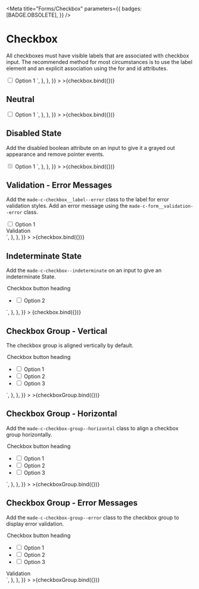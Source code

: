 
<Meta
  title="Forms/Checkbox"
  parameters={{
    badges: [BADGE.OBSOLETE],
  }}
/>


# Checkbox

All checkboxes must have visible labels that are associated with checkbox input.
The recommended method for most circumstances is to use the label element and an explicit association using the for and id attributes.

<Canvas>
  <Story
    name="Default"
    argTypes={{
      label: {
        name: "Label",
      },
      state: {
        name: "State",
        control: {
          type: "radio",
          options: ["unchecked", "checked", "indeterminate"],
        },
      },
      isDisabled: {
        name: "Disabled",
      },
      isValid: {
        name: "Valid",
      },
       isBranded: {
        name: "Branded",
      },
      validationText: {
        name: "Validation Text",
      },
    }}
    args={{
      label: "Option 1",
      state: "unchecked",
      isDisabled: false,
      isValid: true,
      isBranded: true,
      validationText: "Validation",
    }}
    parameters={{
      docs: {
        source: {
          code: `
<div class="made-c-form__element">
  <input class="made-c-checkbox" name="checkbox-01" type="checkbox" id="checkbox-group-1-1" value="1" />
  <label class="made-c-checkbox__label" for="checkbox-group-1-1">
    Option 1
  </label>
</div>`,
        },
      },
    }}
  >
    >{checkbox.bind({})}
  </Story>
</Canvas>

## Neutral

<Canvas>
  <Story
    name="Neutral"
    argTypes={{
      label: {
        name: "Label",
      },
      state: {
        name: "State",
        control: {
          type: "radio",
          options: ["unchecked", "checked", "indeterminate"],
        },
      },
      isDisabled: {
        name: "Disabled",
      },
      isValid: {
        name: "Valid",
      },
       isBranded: {
        name: "isBranded",
      },
      validationText: {
        name: "Validation Text",
      },
    }}
    args={{
      label: "Option 1",
      state: "unchecked",
      isDisabled: false,
      isValid: true,
       isBranded: false,
      validationText: "Validation",
    }}
    parameters={{
      docs: {
        source: {
          code: `
<div class="made-c-form__element">
  <input class="made-c-checkbox" name="checkbox-01" type="checkbox" id="checkbox-group-1-1" value="1" />
  <label class="made-c-checkbox__label made-c-checkbox__label--neutral" for="checkbox-group-1-1">
    Option 1
  </label>
</div>`,
        },
      },
    }}
  >
    >{checkbox.bind({})}
  </Story>
</Canvas>

## Disabled State

Add the disabled boolean attribute on an input to give it a grayed out appearance and remove pointer events.

<Canvas>
  <Story
    name="Disabled"
    argTypes={{
      label: {
        name: "Label",
      },
      state: {
        name: "State",
        control: {
          type: "radio",
          options: ["unchecked", "checked", "indeterminate"],
        },
      },
      isBranded: {
        name: "Branded",
      },
      isDisabled: {
        name: "Disabled",
      },
    }}
    args={{
      label: "Option 1",
      state: "unchecked",
      isDisabled: true,
      isValid: true,
      isBranded: true,
    }}
    parameters={{
      controls: {
        exclude: ["isValid"],
      },
      docs: {
        source: {
          code: `
<div class="made-c-form__element">
  <input class="made-c-checkbox" name="checkbox-02" type="checkbox" id="checkbox-group-2-1" value="1" aria-disabled="true" disabled checked />
  <label class="made-c-checkbox__label" for="checkbox-group-2-1">
    Option 1
  </label>
</div>`,
        },
      },
    }}
  >
    >{checkbox.bind({})}
  </Story>
</Canvas>

## Validation - Error Messages

Add the `made-c-checkbox__label--error` class to the label for error validation styles.
Add an error message using the `made-c-form__validation--error` class.

<Canvas>
  <Story
    name="Error State"
    argTypes={{
      label: {
        name: "Label",
      },
      state: {
        name: "State",
        control: {
          type: "radio",
          options: ["unchecked", "checked", "indeterminate"],
        },
      },
      validationText: {
        name: "Validation Text",
      },
       isBranded: {
        name: "Branded",
      },
    }}
    args={{
      label: "Option 1",
      state: "unchecked",
      isDisabled: false,
      isBranded: true,
      validationText: "Validation",
    }}
    parameters={{
      controls: {
        exclude: ["state", "isDisabled"],
      },
      docs: {
        source: {
          code: `
<div class="made-c-form__element">
  <input class="made-c-checkbox" name="checkbox-03" type="checkbox" id="checkbox-group-3-1" value="1"/>
  <label class="made-c-checkbox__label made-c-checkbox__label--error made-u-margin-bottom-3-x" for="checkbox-group-3-1">
    Option 1
  </label>
  <div class="made-c-form__validation--error">Validation</div>
</div>`,
        },
      },
    }}
  >
    >{checkbox.bind({})}
  </Story>
</Canvas>

## Indeterminate State

Add the `made-c-checkbox--indeterminate` on an input to give an indeterminate State.

<Canvas>
  <Story
    name="Indeterminate"
    argTypes={{
      label: {
        name: "Label",
      },
      state: {
        name: "State",
        control: {
          type: "radio",
          options: ["unchecked", "checked", "indeterminate"],
        },
      },
      isDisabled: {
        name: "Disabled",
      },
      isValid: {
        name: "Valid",
      },
       isBranded: {
        name: "Branded",
      },
      validationText: {
        name: "Validation Text",
      },
    }}
    args={{
      label: "Option 1",
      state: "indeterminate",
      isDisabled: false,
      isValid: true,
      isBranded: true,
      validationText: "Validation",
    }}
    parameters={{
      controls: {
        exclude: ["state"],
      },
      docs: {
        source: {
          code: `
<fieldset class="made-c-form__fieldset">
  <legend for="default" class="made-c-form__label">
    Checkbox button heading
  </legend>
  <ul class="made-c-checkbox-group">
    <li class="made-u-margin-right-3-x">
      <input
        class="made-c-checkbox made-c-checkbox--indeterminate"
        name="checkbox-08"
        type="checkbox"
        id="checkbox-group-8-2"
        value="2"
      />
      <label
        class="made-c-checkbox__label made-u-margin-bottom-3-x"
        for="checkbox-group-8-2"
      >
        Option 2
      </label>
    </li>
  </ul>
</fieldset>`,
        },
      },
    }}
  >
    {checkbox.bind({})}
  </Story>
</Canvas>

## Checkbox Group - Vertical

The checkbox group is aligned vertically by default.

<Canvas>
  <Story
    name="Group"
    argTypes={{
      heading: {
        name: "Heading",
      },
      options: {
        name: "Options",
        control: {
          type: "array",
        },
      },
      isVertical: {
        name: "Vertical",
      },
      isValid: {
        name: "Valid",
      },
       isBranded: {
        name: "Branded",
      },
      validationText: {
        name: "Validation Text",
      },
    }}
    args={{
      heading: "Checkbox button heading",
      options: ["Option 1", "Option 2", "Option 3"],
      isVertical: true,
      isValid: true,
      isBranded: true,
      validationText: "Validation",
    }}
    parameters={{
      docs: {
        source: {
          code: `
<fieldset class="made-c-form__fieldset">
  <legend for="default" class="made-c-form__label" id="id-group-label">
    Checkbox button heading
  </legend>
  <div role="group" aria-labelledby="id-group-label">
    <ul class="made-c-checkbox-group">
      <li class="made-u-margin-right-3-x">
        <input
          class="made-c-checkbox"
          name="checkbox-04"
          type="checkbox"
          id="checkbox-group-4-1"
          value="1"
        />
        <label
          class="made-c-checkbox__label made-u-margin-bottom-3-x"
          for="checkbox-group-4-1"
        >
          Option 1
        </label>
      </li>
      <li class="made-u-margin-right-3-x">
        <input
          class="made-c-checkbox"
          name="checkbox-04"
          type="checkbox"
          id="checkbox-group-4-2"
          value="2"
        />
        <label
          class="made-c-checkbox__label made-u-margin-bottom-3-x"
          for="checkbox-group-4-2"
        >
          Option 2
        </label>
      </li>
      <li class="made-u-margin-right-3-x">
        <input
          class="made-c-checkbox"
          name="checkbox-04"
          type="checkbox"
          id="checkbox-group-4-3"
          value="3"
        />
        <label
          class="made-c-checkbox__label made-u-margin-bottom-3-x"
          for="checkbox-group-4-3"
        >
          Option 3
        </label>
      </li>
    </ul>
  </div>
</fieldset>`,
        },
      },
    }}
  >
    >{checkboxGroup.bind({})}
  </Story>
</Canvas>

## Checkbox Group - Horizontal

Add the `made-c-checkbox-group--horizontal` class to align a checkbox group horizontally.

<Canvas>
  <Story
    name="Group Horizontal"
    argTypes={{
      heading: {
        name: "Heading",
      },
      options: {
        name: "Options",
        control: {
          type: "array",
        },
      },
      isVertical: {
        name: "Vertical",
      },
      isValid: {
        name: "Valid",
      },
       isBranded: {
        name: "Branded",
      },
      validationText: {
        name: "Validation Text",
      },
    }}
    args={{
      heading: "Checkbox button heading",
      options: ["Option 1", "Option 2", "Option 3"],
      isVertical: false,
      isValid: true,
      isBranded: true,
      validationText: "Validation",
    }}
    parameters={{
      docs: {
        source: {
          code: `
<fieldset class="made-c-form__fieldset">
  <legend for="default" class="made-c-form__label" id="id-group-label-2">
    Checkbox button heading
  </legend>
  <div role="group" aria-labelledby="id-group-label-2">
    <ul class="made-c-checkbox-group made-c-checkbox-group--horizontal">
      <li class="made-u-margin-right-6-x">
        <input
          class="made-c-checkbox"
          name="checkbox-06"
          type="checkbox"
          id="checkbox-group-6-1"
          value="1"
        />
        <label class="made-c-checkbox__label" for="checkbox-group-6-1">
          Option 1
        </label>
      </li>
      <li class="made-u-margin-right-6-x">
        <input
          class="made-c-checkbox"
          name="checkbox-06"
          type="checkbox"
          id="checkbox-group-6-2"
          value="2"
        />
        <label class="made-c-checkbox__label" for="checkbox-group-6-2">
          Option 2
        </label>
      </li>
      <li class="made-u-margin-right-6-x">
        <input
          class="made-c-checkbox"
          name="checkbox-06"
          type="checkbox"
          id="checkbox-group-6-3"
          value="3"
        />
        <label class="made-c-checkbox__label" for="checkbox-group-6-3">
          Option 3
        </label>
      </li>
    </ul>
  </div>
</fieldset>`,
        },
      },
    }}
  >
    >{checkboxGroup.bind({})}
  </Story>
</Canvas>

## Checkbox Group - Error Messages

Add the `made-c-checkbox-group--error` class to the checkbox group to display error validation.

<Canvas>
  <Story
    name="Group Error"
    argTypes={{
      heading: {
        name: "Heading",
      },
      options: {
        name: "Options",
        control: {
          type: "array",
        },
      },
      isVertical: {
        name: "Vertical",
      },
      isValid: {
        name: "Valid",
      },
       isBranded: {
        name: "Branded",
      },
      validationText: {
        name: "Validation Text",
      },
    }}
    args={{
      heading: "Checkbox button heading",
      options: ["Option 1", "Option 2", "Option 3"],
      isVertical: true,
      isValid: false,
      isBranded: true,
      validationText: "Validation",
    }}
    parameters={{
      docs: {
        source: {
          code: `
<fieldset class="made-c-form__fieldset">
	<legend for="default" class="made-c-form__label" id="id-group-label-3">
		Checkbox button heading
	</legend>
	<div role="group" aria-labelledby="id-group-label-3">
		<ul class="made-c-checkbox-group--error made-c-checkbox-group">
			<li class="made-u-margin-right-3-x">
				<input class="made-c-checkbox" name="checkbox-05" type="checkbox" id="checkbox-group-5-1" value="1" />
				<label class="made-c-checkbox__label made-u-margin-bottom-3-x" for="checkbox-group-5-1">
					Option 1
				</label>
			</li>
			<li class="made-u-margin-right-3-x">
				<input class="made-c-checkbox" name="checkbox-05" type="checkbox" id="checkbox-group-5-2" value="2" />
				<label class="made-c-checkbox__label made-u-margin-bottom-3-x" for="checkbox-group-5-2">
					Option 2
				</label>
			</li>
			<li class="made-u-margin-right-3-x">
				<input class="made-c-checkbox" name="checkbox-05" type="checkbox" id="checkbox-group-5-3" value="3" />
				<label class="made-c-checkbox__label made-u-margin-bottom-3-x" for="checkbox-group-5-3">
					Option 3
				</label>
			</li>
		</ul>
	</div>
	<div class="made-c-form__validation--error made-u-margin-top-2-x">
		Validation
	</div>
</fieldset>`,
        },
      },
    }}
  >
    >{checkboxGroup.bind({})}
  </Story>
</Canvas>

